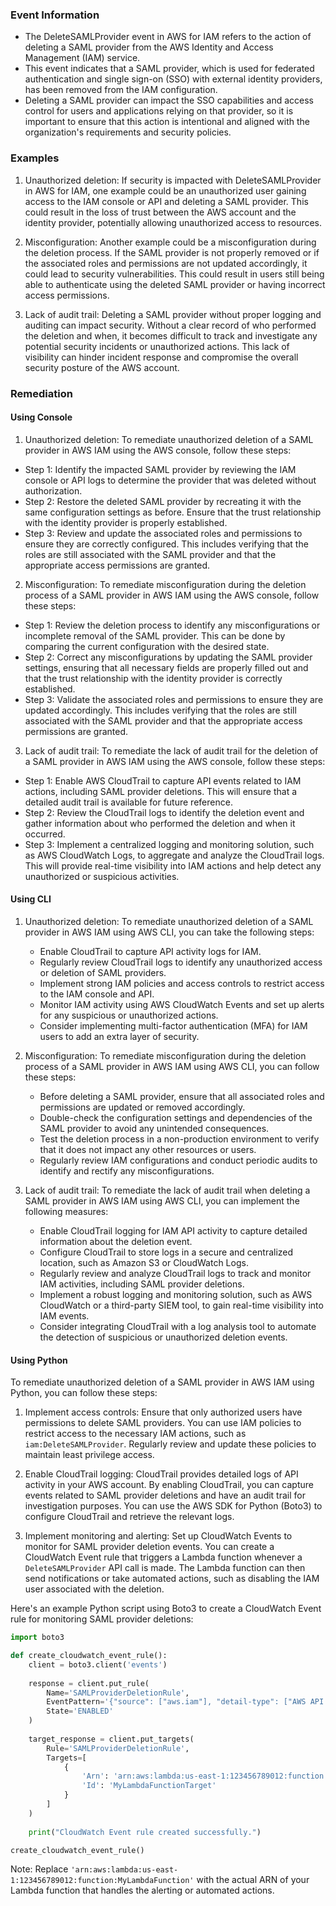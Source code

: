 
### Event Information

- The DeleteSAMLProvider event in AWS for IAM refers to the action of deleting a SAML provider from the AWS Identity and Access Management (IAM) service.
- This event indicates that a SAML provider, which is used for federated authentication and single sign-on (SSO) with external identity providers, has been removed from the IAM configuration.
- Deleting a SAML provider can impact the SSO capabilities and access control for users and applications relying on that provider, so it is important to ensure that this action is intentional and aligned with the organization's requirements and security policies.


### Examples

1. Unauthorized deletion: If security is impacted with DeleteSAMLProvider in AWS for IAM, one example could be an unauthorized user gaining access to the IAM console or API and deleting a SAML provider. This could result in the loss of trust between the AWS account and the identity provider, potentially allowing unauthorized access to resources.

2. Misconfiguration: Another example could be a misconfiguration during the deletion process. If the SAML provider is not properly removed or if the associated roles and permissions are not updated accordingly, it could lead to security vulnerabilities. This could result in users still being able to authenticate using the deleted SAML provider or having incorrect access permissions.

3. Lack of audit trail: Deleting a SAML provider without proper logging and auditing can impact security. Without a clear record of who performed the deletion and when, it becomes difficult to track and investigate any potential security incidents or unauthorized actions. This lack of visibility can hinder incident response and compromise the overall security posture of the AWS account.

### Remediation

#### Using Console

1. Unauthorized deletion: To remediate unauthorized deletion of a SAML provider in AWS IAM using the AWS console, follow these steps:

- Step 1: Identify the impacted SAML provider by reviewing the IAM console or API logs to determine the provider that was deleted without authorization.
- Step 2: Restore the deleted SAML provider by recreating it with the same configuration settings as before. Ensure that the trust relationship with the identity provider is properly established.
- Step 3: Review and update the associated roles and permissions to ensure they are correctly configured. This includes verifying that the roles are still associated with the SAML provider and that the appropriate access permissions are granted.

2. Misconfiguration: To remediate misconfiguration during the deletion process of a SAML provider in AWS IAM using the AWS console, follow these steps:

- Step 1: Review the deletion process to identify any misconfigurations or incomplete removal of the SAML provider. This can be done by comparing the current configuration with the desired state.
- Step 2: Correct any misconfigurations by updating the SAML provider settings, ensuring that all necessary fields are properly filled out and that the trust relationship with the identity provider is correctly established.
- Step 3: Validate the associated roles and permissions to ensure they are updated accordingly. This includes verifying that the roles are still associated with the SAML provider and that the appropriate access permissions are granted.

3. Lack of audit trail: To remediate the lack of audit trail for the deletion of a SAML provider in AWS IAM using the AWS console, follow these steps:

- Step 1: Enable AWS CloudTrail to capture API events related to IAM actions, including SAML provider deletions. This will ensure that a detailed audit trail is available for future reference.
- Step 2: Review the CloudTrail logs to identify the deletion event and gather information about who performed the deletion and when it occurred.
- Step 3: Implement a centralized logging and monitoring solution, such as AWS CloudWatch Logs, to aggregate and analyze the CloudTrail logs. This will provide real-time visibility into IAM actions and help detect any unauthorized or suspicious activities.

#### Using CLI

1. Unauthorized deletion: To remediate unauthorized deletion of a SAML provider in AWS IAM using AWS CLI, you can take the following steps:
   - Enable CloudTrail to capture API activity logs for IAM.
   - Regularly review CloudTrail logs to identify any unauthorized access or deletion of SAML providers.
   - Implement strong IAM policies and access controls to restrict access to the IAM console and API.
   - Monitor IAM activity using AWS CloudWatch Events and set up alerts for any suspicious or unauthorized actions.
   - Consider implementing multi-factor authentication (MFA) for IAM users to add an extra layer of security.

2. Misconfiguration: To remediate misconfiguration during the deletion process of a SAML provider in AWS IAM using AWS CLI, you can follow these steps:
   - Before deleting a SAML provider, ensure that all associated roles and permissions are updated or removed accordingly.
   - Double-check the configuration settings and dependencies of the SAML provider to avoid any unintended consequences.
   - Test the deletion process in a non-production environment to verify that it does not impact any other resources or users.
   - Regularly review IAM configurations and conduct periodic audits to identify and rectify any misconfigurations.

3. Lack of audit trail: To remediate the lack of audit trail when deleting a SAML provider in AWS IAM using AWS CLI, you can implement the following measures:
   - Enable CloudTrail logging for IAM API activity to capture detailed information about the deletion event.
   - Configure CloudTrail to store logs in a secure and centralized location, such as Amazon S3 or CloudWatch Logs.
   - Regularly review and analyze CloudTrail logs to track and monitor IAM activities, including SAML provider deletions.
   - Implement a robust logging and monitoring solution, such as AWS CloudWatch or a third-party SIEM tool, to gain real-time visibility into IAM events.
   - Consider integrating CloudTrail with a log analysis tool to automate the detection of suspicious or unauthorized deletion events.

#### Using Python

To remediate unauthorized deletion of a SAML provider in AWS IAM using Python, you can follow these steps:

1. Implement access controls: Ensure that only authorized users have permissions to delete SAML providers. You can use IAM policies to restrict access to the necessary IAM actions, such as `iam:DeleteSAMLProvider`. Regularly review and update these policies to maintain least privilege access.

2. Enable CloudTrail logging: CloudTrail provides detailed logs of API activity in your AWS account. By enabling CloudTrail, you can capture events related to SAML provider deletions and have an audit trail for investigation purposes. You can use the AWS SDK for Python (Boto3) to configure CloudTrail and retrieve the relevant logs.

3. Implement monitoring and alerting: Set up CloudWatch Events to monitor for SAML provider deletion events. You can create a CloudWatch Event rule that triggers a Lambda function whenever a `DeleteSAMLProvider` API call is made. The Lambda function can then send notifications or take automated actions, such as disabling the IAM user associated with the deletion.

Here's an example Python script using Boto3 to create a CloudWatch Event rule for monitoring SAML provider deletions:

```python
import boto3

def create_cloudwatch_event_rule():
    client = boto3.client('events')
    
    response = client.put_rule(
        Name='SAMLProviderDeletionRule',
        EventPattern='{"source": ["aws.iam"], "detail-type": ["AWS API Call via CloudTrail"], "detail": {"eventSource": ["iam.amazonaws.com"], "eventName": ["DeleteSAMLProvider"]}}',
        State='ENABLED'
    )
    
    target_response = client.put_targets(
        Rule='SAMLProviderDeletionRule',
        Targets=[
            {
                'Arn': 'arn:aws:lambda:us-east-1:123456789012:function:MyLambdaFunction',
                'Id': 'MyLambdaFunctionTarget'
            }
        ]
    )
    
    print("CloudWatch Event rule created successfully.")

create_cloudwatch_event_rule()
```

Note: Replace `'arn:aws:lambda:us-east-1:123456789012:function:MyLambdaFunction'` with the actual ARN of your Lambda function that handles the alerting or automated actions.

